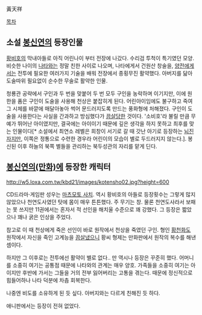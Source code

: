 黃天祥

[[목차]]
== 소설 [[봉신연의]] 등장인물 ==
[[황비호]]의 막내아들로 아직 어린나이 부터 전장에 나갔다. 수리검 투척이 특기였던 모양. 비슷한 나이의 [[나타]]와는 정말 친한 사이로 나오며, 나타에게서 건원산 창술을, [[양전]]에게서는 전투에 필요한 여러가지 기술을 배워 전장에서 종횡무진 활약했다. 아버지를 닮아 도술따위 필요없이 순수한 무술로 활약한 인물.

청룡관 공략에서 구인과 두 번을 맞붙어 두 번 모두 구인을 농락하며 이기지만, 이에 원한을 품은 구인이 도술을 사용해 천상은 붙잡히게 된다. 어린아이임에도 불구하고 죽여 그 시체를 바깥에 매달아놓아 썩어 문드러지도록 만드는 풍화형에 처해졌다. 구인이 도술을 사용한다는 사실을 간과하고 방심했다가 [[끔살]]당한 것이다. '소비호'라 불릴 만큼 무예가 뛰어난 아이였지만, 결국에는 아이이기 때문에 깊은 생각을 하지 못하고 최후를 맞는 인물이다[* 소설에서 최연소 레벨은 희창이 서기로 갈 때 갓난 아기로 등장하는 [[뇌진자]]지만, 이쪽은 정통으로 수련한 경우라 어린이의 모습이 별로 두드러지지 않는다.]. 봉신된 이후 하늘의 북쪽 별들을 관리하는 북두성관의 자리를 맡게 딘다.

== [[봉신연의(만화)]]에 등장한 캐릭터 == 
http://w5.loxa.com.tw/kbd21/images/kotensho02.jpg?height=600

CD드라마·게임판 성우는 [[마츠모토 사치]]. 역시 황비호의 아들로 등장횟수는 그렇게 많지 않았으나 천연도사였던 탓에 몸이 매우 튼튼했다. 주 무기는 창. 물론 천연도사라서 보패는 못 쓰지만 11권에서는 혼자서 적 선인을 해치울 수준으로 꽤 강했다. 그 등장은 짧았으나 꽤나 굵은 인상을 주었다.

참고로 이 때 천상에게 죽은 선인이 바로 원작에서 천상을 죽였던 구인.
형인 [[황천화]]도 원작에서 자신을 죽인 고계능을 [[끔살]]냈으니 황씨 형제는 만화판에서 원작의 복수를 해낸 셈이다.

하지만 그 이후로는 전투에선 활약이 별로 없다.. 만 역시나 등장은 꾸준히 했다. 어머니를 소중히 여기는 공통점 때문에 나타와의 관계는 매우 양호. 가족들을 소중히 여기는 아이지만 후반에 가서는 그들을 거의 전부 잃어버리는 고통을 겪는다. 때문에 정신적으로 힘들어하나 나타 덕분에 차츰 회복한다. 

나중엔 비도를 소유하게 된 듯 싶다. 아버지와는 다르게 친해진 듯 하다.

애니판에서는 등장이 전혀 없었다.
